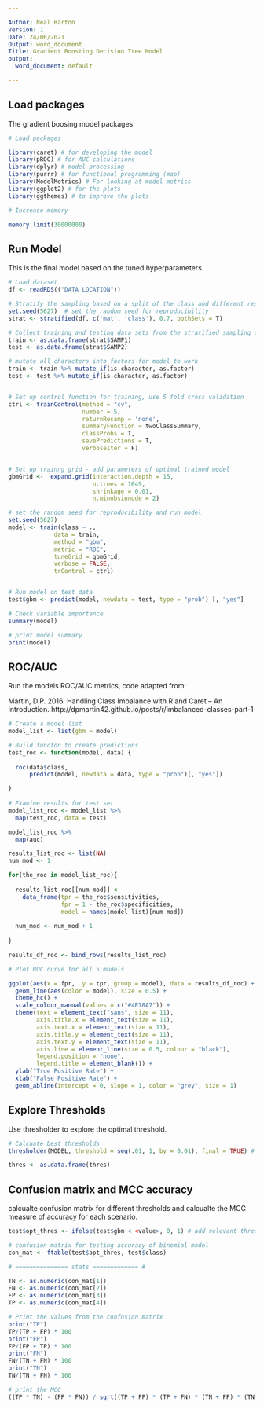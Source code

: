 ---

Author: Neal Barton
Version: 1
Date: 24/06/2021
Output: word_document
Title: Gradient Boosting Decision Tree Model
output:
  word_document: default

---

## Load packages

The gradient boosing model packages. 

```{r load packages, eval=FALSE, include=TRUE}

# Load packages

library(caret) # for developing the model
library(pROC) # for AUC calculations
library(dplyr) # model processing
library(purrr) # for functional programming (map)
library(ModelMetrics) # For looking at model metrics
library(ggplot2) # for the plots
library(ggthemes) # to improve the plots

# Increase memory

memory.limit(30000000)

```

## Run Model

This is the final model based on the tuned hyperparameters. 

```{r run model, eval=FALSE, include=TRUE}

# Load dataset
df <- readRDS(("DATA LOCATION"))

# Stratify the sampling based on a split of the class and different representative materials 
set.seed(5627)  # set the random seed for reproducibility
strat <- stratified(df, c('mat', 'class'), 0.7, bothSets = T)

# Collect training and testing data sets from the stratified sampling function
train <- as.data.frame(strat$SAMP1)
test <- as.data.frame(strat$SAMP2)

# mutate all characters into factors for model to work
train <- train %>% mutate_if(is.character, as.factor)
test <- test %>% mutate_if(is.character, as.factor)


# Set up control function for training, use 5 fold cross validation
ctrl <- trainControl(method = "cv",
                     number = 5, 
                     returnResamp = 'none',
                     summaryFunction = twoClassSummary,
                     classProbs = T,
                     savePredictions = T,
                     verboseIter = F)


# Set up trainng grid - add parameters of optimal trained model
gbmGrid <-  expand.grid(interaction.depth = 15,             
                        n.trees = 1649,                                   
                        shrinkage = 0.01,                                     
                        n.minobsinnode = 2)                  

# set the random seed for reproducibility and run model
set.seed(5627)  
model <- train(class ~ .,
             data = train,
             method = "gbm",
             metric = "ROC",
             tuneGrid = gbmGrid,
             verbose = FALSE,
             trControl = ctrl)


# Run model on test data
test$gbm <- predict(model, newdata = test, type = "prob") [, "yes"]

# Check variable importance
summary(model)

# print model summary
print(model)

```

## ROC/AUC 

Run the models ROC/AUC metrics, code adapted from: 

Martin, D.P. 2016. Handling Class Imbalance with R and Caret – An Introduction. http://dpmartin42.github.io/posts/r/imbalanced-classes-part-1

```{r ROC/AUC, eval=FALSE, include=TRUE}

# Create a model list
model_list <- list(gbm = model)

# Build functon to create predictions
test_roc <- function(model, data) {
  
  roc(data$class,
      predict(model, newdata = data, type = "prob")[, "yes"])

}
  
# Examine results for test set
model_list_roc <- model_list %>%
  map(test_roc, data = test)

model_list_roc %>%
  map(auc)

results_list_roc <- list(NA)
num_mod <- 1

for(the_roc in model_list_roc){
  
  results_list_roc[[num_mod]] <- 
    data_frame(tpr = the_roc$sensitivities,
               fpr = 1 - the_roc$specificities,
               model = names(model_list)[num_mod])
  
  num_mod <- num_mod + 1
  
}

results_df_roc <- bind_rows(results_list_roc)

# Plot ROC curve for all 5 models

ggplot(aes(x = fpr,  y = tpr, group = model), data = results_df_roc) +
  geom_line(aes(color = model), size = 0.5) +
  theme_hc() +
  scale_colour_manual(values = c("#4E78A7")) +
  theme(text = element_text("sans", size = 11),
        axis.title.x = element_text(size = 11),
        axis.text.x = element_text(size = 11),
        axis.title.y = element_text(size = 11),
        axis.text.y = element_text(size = 11),
        axis.line = element_line(size = 0.5, colour = "black"),
        legend.position = "none",
        legend.title = element_blank()) +
  ylab("True Positive Rate") +
  xlab("False Positive Rate") +
  geom_abline(intercept = 0, slope = 1, color = "grey", size = 1)

```

## Explore Thresholds

Use thresholder to explore the optimal threshold.

```{r explore thresholds, eval=FALSE, include=TRUE}

# Calcuate best thresholds
thresholder(MODEL, threshold = seq(.01, 1, by = 0.01), final = TRUE) # Set search granularity

thres <- as.data.frame(thres)

```


## Confusion matrix and MCC accuracy

calcualte confusion matrix for different thresholds and calcualte the MCC measure of accuracy for each scenario. 

```{r confusion matrix and MCC accuracy, eval=FALSE, include=TRUE}

test$opt_thres <- ifelse(test$gbm < <value>, 0, 1) # add relevant threshold value

# confusion matrix for testing accuracy of binomial model
con_mat <- ftable(test$opt_thres, test$class)

# =============== stats ============= #

TN <- as.numeric(con_mat[1])
FN <- as.numeric(con_mat[2])
FP <- as.numeric(con_mat[3])
TP <- as.numeric(con_mat[4])

# Print the values from the confusion matrix
print("TP")
TP/(TP + FP) * 100
print("FP")
FP/(FP + TP) * 100
print("FN")
FN/(TN + FN) * 100
print("TN")
TN/(TN + FN) * 100

# print the MCC
((TP * TN) - (FP * FN)) / sqrt((TP + FP) * (TP + FN) * (TN + FP) * (TN + FN))


```

